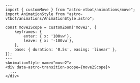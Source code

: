 ```astro title="Move2.astro"
---
import { customMove } from "astro-vtbot/animations/move";
import AnimationStyle from "astro-vtbot/animations/AnimationStyle.astro";

const move2Scope = customZoom('move2', {
	keyframes: {
		enter: { x: '100vw'},
		leave: { x: '-100vw'},
	},
	base: { duration: '0.5s', easing: 'linear' },
});
---
<AnimationStyle name="move2">
<div data-astro-transition-scope={move2Scope}>
  ...
</div>
```
